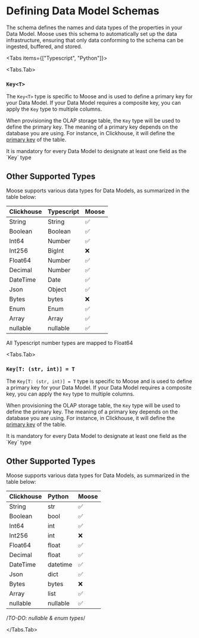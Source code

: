 
# Defining Data Model Schemas

The schema defines the names and data types of the properties in your Data Model. Moose uses this schema to automatically set up the data infrastructure, ensuring that only data conforming to the schema can be ingested, buffered, and stored.

<Tabs items={["Typescript", "Python"]}>

<Tabs.Tab>
### `Key<T>`

The `Key<T>` type is specific to Moose and is used to define a primary key for your Data Model. If your Data Model requires a composite key, you can apply the `Key` type to multiple columns.

When provisioning the OLAP storage table, the `Key` type will be used to define the primary key. The meaning of a primary key depends on the database you are using. For instance, in Clickhouse, it will define the [primary key](https://clickhouse.com/docs/en/engines/table-engines/mergetree-family/mergetree#primary-keys-and-indexes-in-queries) of the table.

<Callout type="warning" title="Key Type is Required">
  It is mandatory for every Data Model to designate at least one field as the
  `Key` type
</Callout>

## Other Supported Types

Moose supports various data types for Data Models, as summarized in the table below:

| Clickhouse | Typescript | Moose |
| :--------- | :--------- | :---- |
| String     | String     | ✅    |
| Boolean    | Boolean    | ✅    |
| Int64      | Number     | ✅    |
| Int256     | BigInt     | ❌    |
| Float64    | Number     | ✅    |
| Decimal    | Number     | ✅    |
| DateTime   | Date       | ✅    |
| Json       | Object     | ✅    |
| Bytes      | bytes      | ❌    |
| Enum       | Enum       | ✅    |
| Array      | Array      | ✅    |
| nullable   | nullable   | ✅    |

<Callout type="info" title="Disclaimer">
  All Typescript number types are mapped to Float64
</Callout>
</Tabs.Tab>

<Tabs.Tab>
  ### `Key[T: (str, int)] = T`

The `Key[T: (str, int)] = T` type is specific to Moose and is used to define a primary key for your Data Model. If your Data Model requires a composite key, you can apply the `Key` type to multiple columns.

When provisioning the OLAP storage table, the `Key` type will be used to define the primary key. The meaning of a primary key depends on the database you are using. For instance, in Clickhouse, it will define the [primary key](https://clickhouse.com/docs/en/engines/table-engines/mergetree-family/mergetree#primary-keys-and-indexes-in-queries) of the table.

<Callout type="warning" title="Key Type is Required">
  It is mandatory for every Data Model to designate at least one field as the
  `Key` type
</Callout>

## Other Supported Types

Moose supports various data types for Data Models, as summarized in the table below:

| Clickhouse | Python   | Moose |
| :--------- | :------- | :---- |
| String     | str      | ✅    |
| Boolean    | bool     | ✅    |
| Int64      | int      | ✅    |
| Int256     | int      | ❌    |
| Float64    | float    | ✅    |
| Decimal    | float    | ✅    |
| DateTime   | datetime | ✅    |
| Json       | dict     | ✅    |
| Bytes      | bytes    | ❌    |
| Array      | list     | ✅    |
| nullable   | nullable | ✅    |

/_TO-DO: nullable & enum types_/

</Tabs.Tab>
</Tabs>
